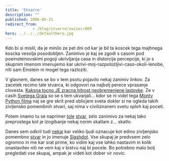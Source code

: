 ```yaml
---
title: 'Stvarce'
description: ""
published: 2006-05-31
redirect_from: 
            - /blog/stvarce/swizec/409
hero: ../../../defaultHero.jpg
---
```


Kdo bi si mislil, da je minilo ze pet dni od kar je bil ta koscek tega majhnega koscka vesolja posodobljen. Zanimivo je kaj se zgodi s casom pod poeinsteinovskimi pogoji ukrivljanja casa in distorcije percepcije, ki jo s skupnim imenom imenujemo kar ukrivi-moj-razpolozljivi-caso-okoli-lenobe, niti sam Einstein ni mogel tega razloziti.

V glavnem, danes se bo v tem psotu pojavilo nekaj zanimiv linkov. Za zacetek recimo tale stvarca, ki odgovori na najbolj perece vprasanje clovesta. [Kaksna tocno JE zracna hitrost neobremenjene lastovke](http://www.style.org/unladenswallow/). Ze v casih [Svetega Grala](http://en.wikiquote.org/wiki/Holy_Grail) so se s tem ukvarjali... kdor se ni videl tega [Monty Python filma](http://en.wikiquote.org/wiki/Holy_Grail) naj se gre skrit pred oblicjem sveta dokler si ne ogleda takih zivljensko pomembnih stvari, saj nima v civiliziranem svetu sploh kaj poceti.

Potem imamo tu se naprimer [tole](http://www.blockfrenzy.com/) [stvar](http://www.blockfrenzy.com/), zelo zanimivo za nekaj tako preprostega kot je izogibanje nekaj norim skatlam z... skatlo.

Danes sem odkril tudi [nekaj](http://slashdot.org/) kar veliko ljudi oznacuje kot edino zivljenjsko pomembno [stvar](http://slashdot.org/) in jo imenuje [Slashdot](http://slashdot.org/). Vse skupaj je predvsem zelo ogromno in me kar srat prime, ko vidim kaj vse lahko nastavim in kolik onastavitev niti ne vem kaj v bistvu naj bi pocele. Bo potrebno malo bolj pregledati vse skupaj, ampak je videti kot dober vir novic.
